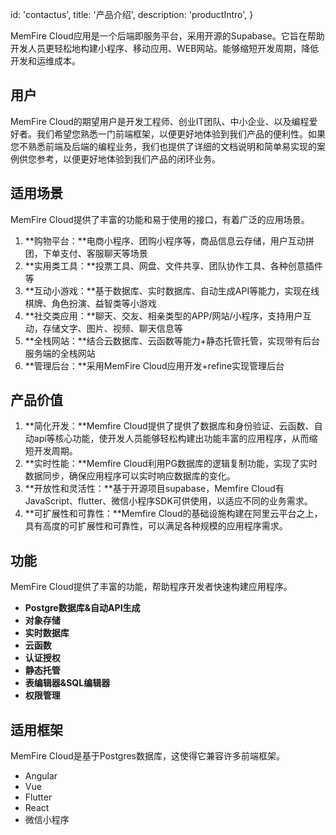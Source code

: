 
  id: 'contactus',
  title: '产品介绍',
  description: 'productIntro',
}


MemFire Cloud应用是一个后端即服务平台，采用开源的Supabase。它旨在帮助开发人员更轻松地构建小程序、移动应用、WEB网站。能够缩短开发周期，降低开发和运维成本。



## 用户

MemFire Cloud的期望用户是开发工程师、创业IT团队、中小企业、以及编程爱好者。我们希望您熟悉一门前端框架，以便更好地体验到我们产品的便利性。如果您不熟悉前端及后端的编程业务，我们也提供了详细的文档说明和简单易实现的案例供您参考，以便更好地体验到我们产品的闭环业务。



## 适用场景

MemFire Cloud提供了丰富的功能和易于使用的接口，有着广泛的应用场景。

1. **购物平台：**电商小程序、团购小程序等，商品信息云存储，用户互动拼团，下单支付、客服聊天等场景
2. **实用类工具：**投票工具、网盘、文件共享、团队协作工具、各种创意插件等
3. **互动小游戏：**基于数据库、实时数据库、自动生成API等能力，实现在线棋牌、角色扮演、益智类等小游戏
4. **社交类应用：**聊天、交友、相亲类型的APP/网站/小程序，支持用户互动，存储文字、图片、视频、聊天信息等
5. **全栈网站：**结合云数据库、云函数等能力+静态托管托管，实现带有后台服务端的全栈网站
6. **管理后台：**采用MemFire Cloud应用开发+refine实现管理后台



## 产品价值

1. **简化开发：**Memfire Cloud提供了提供了数据库和身份验证、云函数、自动api等核心功能，使开发人员能够轻松构建出功能丰富的应用程序，从而缩短开发周期。
2. **实时性能：**Memfire Cloud利用PG数据库的逻辑复制功能，实现了实时数据同步，确保应用程序可以实时响应数据库的变化。
3. **开放性和灵活性：**基于开源项目supabase，Memfire Cloud有JavaScript、flutter、微信小程序SDK可供使用，以适应不同的业务需求。
4. **可扩展性和可靠性：**Memfire Cloud的基础设施构建在阿里云平台之上，具有高度的可扩展性和可靠性，可以满足各种规模的应用程序需求。



## 功能

MemFire Cloud提供了丰富的功能，帮助程序开发者快速构建应用程序。

* **Postgre数据库&自动API生成**
* **对象存储**
* **实时数据库**
* **云函数**
* **认证授权**
* **静态托管**
* **表编辑器&SQL编辑器**
* **权限管理**



## 适用框架

MemFire Cloud是基于Postgres数据库，这使得它兼容许多前端框架。

* Angular
* Vue
* Flutter
* React
* 微信小程序







